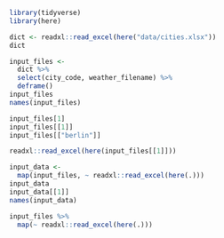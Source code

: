 <!-- Setup 04-map.R -->
```r
library(tidyverse)
library(here)
```


<!-- Load dictionary from file -->
```r
dict <- readxl::read_excel(here("data/cities.xlsx"))
dict
```


<!-- Collect input files as a named vector -->
```r
input_files <-
  dict %>%
  select(city_code, weather_filename) %>%
  deframe()
input_files
names(input_files)
```


<!-- Access individual input files -->
```r
input_files[1]
input_files[[1]]
input_files[["berlin"]]
```


<!-- Read a single input file -->
```r
readxl::read_excel(here(input_files[[1]]))
```


<!-- Read all input files -->
```r
input_data <-
  map(input_files, ~ readxl::read_excel(here(.)))
input_data
input_data[[1]]
names(input_data)
```


<!-- Pipe notation -->
```r
input_files %>%
  map(~ readxl::read_excel(here(.)))
```
